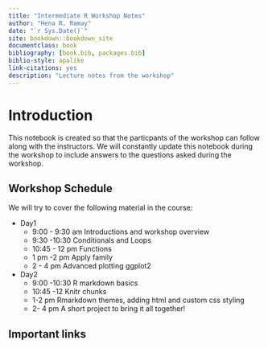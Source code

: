 ```yaml
--- 
title: "Intermediate R Workshop Notes"
author: "Hena R. Ramay"
date: "`r Sys.Date()`"
site: bookdown::bookdown_site
documentclass: book
bibliography: [book.bib, packages.bib]
biblio-style: apalike
link-citations: yes
description: "Lecture notes from the workshop"
---
```


# Introduction

This notebook is created so that the particpants of the workshop can follow along with the instructors. We will constantly update this notebook during the workshop to include answers to the questions asked during the workshop.


## Workshop Schedule

We will try to cover the following material in the course:

- Day1
  - 9:00 - 9:30 am Introductions and workshop overview
  - 9:30 -10:30 Conditionals and Loops
  - 10:45 - 12 pm  Functions
  - 1 pm -2 pm Apply family
  - 2 - 4 pm  Advanced plotting ggplot2 

- Day2
  - 9:00 -10:30 R markdown basics
  - 10:45 -12 Knitr chunks
  - 1-2 pm  Rmarkdown themes, adding html and custom css styling
  - 2- 4 pm  A short project to bring it all together!
  
  
## Important links
  

